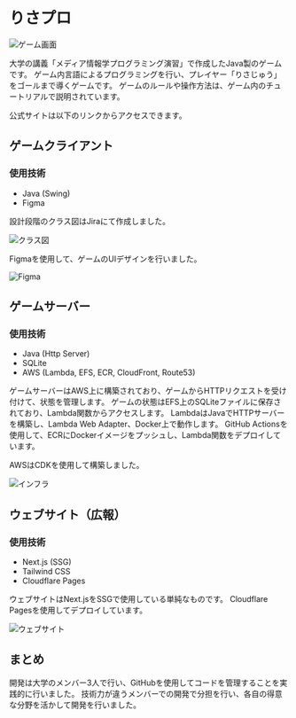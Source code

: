 

# りさプロ

<Image src={gameViewImage} alt="ゲーム画面" />

大学の講義「メディア情報学プログラミング演習」で作成したJava製のゲームです。
ゲーム内言語によるプログラミングを行い、プレイヤー「りさじゅう」をゴールまで導くゲームです。
ゲームのルールや操作方法は、ゲーム内のチュートリアルで説明されています。

公式サイトは以下のリンクからアクセスできます。

<LinkCard href="https://medipro.keitaito.net/" />

## ゲームクライアント

### 使用技術

- Java (Swing)
- Figma

設計段階のクラス図はJiraにて作成しました。

<Image src={classDiagramImage} alt="クラス図" />

Figmaを使用して、ゲームのUIデザインを行いました。

<Image src={figmaImage} alt="Figma" />

## ゲームサーバー

### 使用技術

- Java (Http Server)
- SQLite
- AWS (Lambda, EFS, ECR, CloudFront, Route53)

ゲームサーバーはAWS上に構築されており、ゲームからHTTPリクエストを受け付けて、状態を管理します。
ゲームの状態はEFS上のSQLiteファイルに保存されており、Lambda関数からアクセスします。
LambdaはJavaでHTTPサーバーを構築し、Lambda Web Adapter、Docker上で動作します。
GitHub Actionsを使用して、ECRにDockerイメージをプッシュし、Lambda関数をデプロイしています。

AWSはCDKを使用して構築しました。

<Image src={infraImage} alt="インフラ" />

## ウェブサイト（広報）

### 使用技術

- Next.js (SSG)
- Tailwind CSS
- Cloudflare Pages

ウェブサイトはNext.jsをSSGで使用している単純なものです。
Cloudflare Pagesを使用してデプロイしています。

<Image src={websiteImage} alt="ウェブサイト" />

## まとめ

開発は大学のメンバー3人で行い、GitHubを使用してコードを管理することを実践的に行いました。
技術力が違うメンバーでの開発で分担を行い、各自の得意な分野を活かして開発を行いました。
